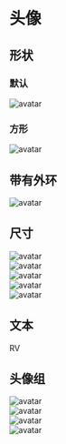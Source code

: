 
# 头像

## 形状

### 默认

<CodeDemo>
  <div className="avatar">
    <img alt="avatar" src="https://picsum.photos/id/64/200/200" />
  </div>
</CodeDemo>

### 方形

<CodeDemo>
  <div className="avatar square">
    <img alt="avatar" src="https://picsum.photos/id/64/200/200" />
  </div>
</CodeDemo>

## 带有外环

<CodeDemo>
  <div className="avatar ring success">
    <img alt="avatar" src="https://picsum.photos/id/64/200/200" />
  </div>
</CodeDemo>

## 尺寸

<CodeDemo>
  <div className="flex gap-4">
    <div className="avatar xs">
      <img alt="avatar" src="https://picsum.photos/id/64/200/200" />
    </div>
    <div className="avatar sm">
      <img alt="avatar" src="https://picsum.photos/id/64/200/200" />
    </div>
    <div className="avatar md">
      <img alt="avatar" src="https://picsum.photos/id/64/200/200" />
    </div>
    <div className="avatar lg">
      <img alt="avatar" src="https://picsum.photos/id/64/200/200" />
    </div>
    <div className="avatar xl">
      <img alt="avatar" src="https://picsum.photos/id/64/200/200" />
    </div>
  </div>
</CodeDemo>

## 文本

<CodeDemo>
  <div className="avatar success">
    <div>RV</div>
  </div>
</CodeDemo>

## 头像组

<CodeDemo>
  <div className="avatar-group">
    <div className="avatar">
      <img alt="avatar" src="https://picsum.photos/id/64/200/200" />
    </div>
    <div className="avatar success">
      <img alt="avatar" src="https://picsum.photos/id/64/200/200" />
    </div>
    <div className="avatar warn">
      <img alt="avatar" src="https://picsum.photos/id/64/200/200" />
    </div>
    <div className="avatar danger">
      <img alt="avatar" src="https://picsum.photos/id/64/200/200" />
    </div>
  </div>
</CodeDemo>
